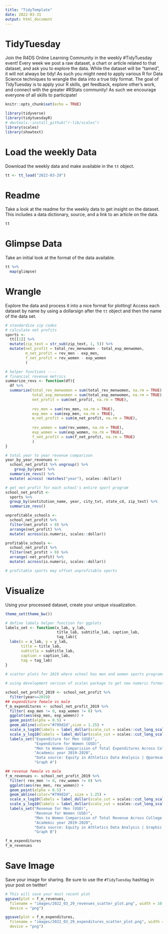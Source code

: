 ```yaml
---
title: "TidyTemplate"
date: 2022-03-31
output: html_document
---
```


# TidyTuesday

Join the R4DS Online Learning Community in the weekly #TidyTuesday event! Every week we post a raw dataset, a chart or article related to that dataset, and ask you to explore the data. While the dataset will be "tamed", it will not always be tidy! As such you might need to apply various R for Data Science techniques to wrangle the data into a true tidy format. The goal of TidyTuesday is to apply your R skills, get feedback, explore other's work, and connect with the greater #RStats community! As such we encourage everyone of all skills to participate!

```r

knitr::opts_chunk$set(echo = TRUE)

library(tidyverse)
library(tidytuesdayR)
# devtools::install_github("r-lib/scales")
library(scales)
library(showtext)
```

# Load the weekly Data

Download the weekly data and make available in the `tt` object.

```r

tt <- tt_load("2022-03-29")

```

# Readme

Take a look at the readme for the weekly data to get insight on the dataset. This includes a data dictionary, source, and a link to an article on the data.

```r

tt

```

# Glimpse Data

Take an initial look at the format of the data available.

```r

tt %>% 
  map(glimpse)

```

# Wrangle

Explore the data and process it into a nice format for plotting! Access each dataset by name by using a dollarsign after the `tt` object and then the name of the data set.

```r
# standardize zip codes
# calculate net profits 
sports <- 
  tt[[1]] %>%
  mutate(zip_text = str_sub(zip_text, 1, 5)) %>%
  mutate(net_profit = total_rev_menwomen - total_exp_menwomen,
         m_net_profit = rev_men - exp_men,
         f_net_profit = rev_women - exp_women
         )

# helper functions ----
# financial revenue metrics 
summarize_revs <- function(df){
  df %>% 
  summarize(total_rev_menwomen = sum(total_rev_menwomen, na.rm = TRUE), 
            total_exp_menwomen = sum(total_exp_menwomen, na.rm = TRUE),
            net_profit = sum(net_profit, na.rm = TRUE),
            
            rev_men = sum(rev_men, na.rm = TRUE),
            exp_men = sum(exp_men, na.rm = TRUE),
            m_net_profit = sum(m_net_profit, na.rm = TRUE),
            
            rev_women = sum(rev_women, na.rm = TRUE),
            exp_women = sum(exp_women, na.rm = TRUE),
            f_net_profit = sum(f_net_profit, na.rm = TRUE)
            )
}
```

```r
# total year to year revenue comparison
year_by_year_revenues <- 
  school_net_profit %>% ungroup() %>% 
    group_by(year) %>%
  summarize_revs() %>%
  mutate( across( !matches("year"), scales::dollar))
```

```r
# get net profit for each school's entire sport program
school_net_profit <- 
  sports %>% 
  group_by(institution_name, year, city_txt, state_cd, zip_text) %>%
  summarize_revs()

unprofitable_schools <- 
  school_net_profit %>% 
  filter(net_profit < 0) %>%
  arrange(net_profit) %>%
  mutate( across(is.numeric, scales::dollar))

profitable_schools <- 
  school_net_profit %>% 
  filter(net_profit > 0) %>%
  arrange(-net_profit) %>%
  mutate( across(is.numeric, scales::dollar))

# profitable sports may offset unprofitable sports 
```

# Visualize

Using your processed dataset, create your unique visualization.

```r
theme_set(theme_bw())

# define labels helper function for ggplots
labels_set <- function(x_lab, y_lab,
                       title_lab, subtitle_lab, caption_lab, 
                       tag_lab){
  labs(x = x_lab, y = y_lab, 
       title = title_lab, 
       subtitle = subtitle_lab, 
       caption = caption_lab,
       tag = tag_lab)
}
  
# scatter plots for 2019 where school has men and women sports programs

# using development version of scales package to get new numeric formatter for label_dollar()

school_net_profit_2019 <- school_net_profit %>% 
  filter(year==2019) 
## expenditure female vs male 
f_m_expenditures <- school_net_profit_2019 %>% 
  filter( exp_men != 0, exp_women != 0) %>%
  ggplot(aes(exp_men, exp_women)) +
  geom_point(alpha = 0.5) +
  geom_abline(color="#799d2d",size = 1.25) +
  scale_x_log10(labels = label_dollar(scale_cut = scales::cut_long_scale())) + 
  scale_y_log10(labels = label_dollar(scale_cut = scales::cut_long_scale())) +
  labels_set("Expenditure for Men (USD)", 
             "Expenditure for Women (USD)",
             "Men to Women Comparision of Total Expenditures Across College Sports Programs in the USA",
             "Academic year 2019-2020",
             "Data source: Equity in Athletics Data Analysis | @parmsam",
             "Graph A")

## revenue female vs male
f_m_revenues <- school_net_profit_2019 %>% 
  filter( rev_men != 0, rev_women != 0) %>%
  ggplot(aes(rev_men, rev_women)) +
  geom_point(alpha = 0.5) +
  geom_abline(color="#799d2d", size = 1.25) +
  scale_x_log10(labels = label_dollar(scale_cut = scales::cut_long_scale())) + 
  scale_y_log10(labels = label_dollar(scale_cut = scales::cut_long_scale())) +
  labels_set("Revenue for Men (USD)", 
             "Revenue for Women (USD)",
             "Men to Women Comparision of Total Revenue Across College Sports Programs in the USA",
             "Academic year 2019-2020",
             "Data source: Equity in Athletics Data Analysis | Graphic: @parmsam_",
             "Graph B")

f_m_expenditures
f_m_revenues
```

# Save Image

Save your image for sharing. Be sure to use the `#TidyTuesday` hashtag in your post on twitter!

```r

# This will save your most recent plot
ggsave(plot = f_m_revenues,
  filename = "images/2022_03_29_revenues_scatter_plot.png", width = 10,
  device = "png")

ggsave(plot = f_m_expenditures,
  filename = "images/2022_03_29_expenditures_scatter_plot.png", width = 10,
  device = "png")

```
